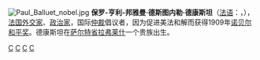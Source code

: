 [[File:Paul_Balluet_nobel.jpg|thumb]]
'''保罗-亨利-邦雅曼·德斯图内勒·德康斯坦'''（[[法语|法语]]：'''{{lang|fr|Paul-Henri-Benjamin d'Estournelles de Constant}}'''，{{bd|1852年|11月22日|1924年|5月15日|catIdx=C}}），[[法国|法国]][[外交家|外交家]]、[[政治家|政治家]]，国际[[仲裁|仲裁]]倡议者，因为促进美法和解而获得1909年[[诺贝尔和平奖|诺贝尔和平奖]]。德康斯坦在[[萨尔特省|萨尔特省]][[拉弗莱什|拉弗莱什]]一个贵族出生。
{{France-poli-bio-stub}}
{{诺贝尔和平奖获得者 (1901年-1925年)}}
{{Authority control}}
[[Category:法国政治人物|C]]
[[Category:法国外交官|C]]
[[Category:诺贝尔和平奖获得者|C]]
[[Category:法国贵族|C]]